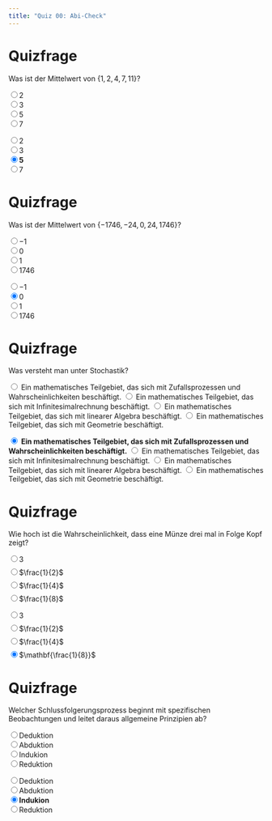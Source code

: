 ```yaml
---
title: "Quiz 00: Abi-Check"
---
```


# Quizfrage

Was ist der Mittelwert von $\{1, 2, 4, 7, 11\}$?

:::{.choices}
<input type="radio" name="avg1">2<br>
<input type="radio" name="avg1">3<br>
<input type="radio" name="avg1">5<br>
<input type="radio" name="avg1">7<br>
:::

::: {.callout-tip collapse=true title="Lösung"}
<input type="radio" name="avg1_s">2<br>
<input type="radio" name="avg1_s">3<br>
<input type="radio" name="avg1_s" checked>**5**<br>
<input type="radio" name="avg1_s">7<br>
:::

# Quizfrage

Was ist der Mittelwert von $\{-1746, -24, 0, 24, 1746\}$?

:::{.choices}
<input type="radio" name="avg2">$-1$<br>
<input type="radio" name="avg2">$0$<br>
<input type="radio" name="avg2">$1$<br>
<input type="radio" name="avg2">$1746$<br>
:::

::: {.callout-tip collapse=true title="Lösung"}
<input type="radio" name="avg2_s">$-1$<br>
<input type="radio" name="avg2_s" checked>$0$<br>
<input type="radio" name="avg2_s">$1$<br>
<input type="radio" name="avg2_s">$1746$<br>
:::



<!----------------->
<!---- Aufgabe ---->
<!----------------->
# Quizfrage

Was versteht man unter Stochastik?

<label class="checkbox-container"><input type="radio" name="sto">
    Ein mathematisches Teilgebiet, das sich mit Zufallsprozessen und Wahrscheinlichkeiten beschäftigt.
</label>
<label class="checkbox-container"><input type="radio" name="sto">
    Ein mathematisches Teilgebiet, das sich mit Infinitesimalrechnung beschäftigt.
</label>
<label class="checkbox-container"><input type="radio" name="sto">
    Ein mathematisches Teilgebiet, das sich mit linearer Algebra beschäftigt.
</label>
<label class="checkbox-container"><input type="radio" name="sto">
    Ein mathematisches Teilgebiet, das sich mit Geometrie beschäftigt.
</label>

::: {.callout-tip collapse=true title="Lösung"}
<label class="checkbox-container"><input type="radio" name="sto_s" checked>
    **Ein mathematisches Teilgebiet, das sich mit Zufallsprozessen und Wahrscheinlichkeiten beschäftigt.**
</label>
<label class="checkbox-container"><input type="radio" name="sto_s">
    Ein mathematisches Teilgebiet, das sich mit Infinitesimalrechnung beschäftigt.
</label>
<label class="checkbox-container"><input type="radio" name="sto_s">
    Ein mathematisches Teilgebiet, das sich mit linearer Algebra beschäftigt.
</label>
<label class="checkbox-container"><input type="radio" name="sto_s">
    Ein mathematisches Teilgebiet, das sich mit Geometrie beschäftigt.
</label>
:::



<!----------------->
<!---- Aufgabe ---->
<!----------------->
# Quizfrage

Wie hoch ist die Wahrscheinlichkeit, dass eine Münze drei mal in Folge Kopf zeigt?

:::{.choices}
<input type="radio" name="coin">$3$<br>
<input type="radio" name="coin" style="margin-top: 10px">$\frac{1}{2}$<br>
<input type="radio" name="coin" style="margin-top: 10px">$\frac{1}{4}$<br>
<input type="radio" name="coin" style="margin-top: 10px">$\frac{1}{8}$<br>
:::

::: {.callout-tip collapse=true title="Lösung"}
<input type="radio" name="coin_s">$3$<br>
<input type="radio" name="coin_s" style="margin-top: 10px">$\frac{1}{2}$<br>
<input type="radio" name="coin_s" style="margin-top: 10px">$\frac{1}{4}$<br>
<input type="radio" name="coin_s" checked style="margin-top: 10px">$\mathbf{\frac{1}{8}}$<br>
:::



<!----------------->
<!---- Aufgabe ---->
<!----------------->
# Quizfrage

Welcher Schlussfolgerungsprozess beginnt mit spezifischen Beobachtungen und leitet daraus allgemeine Prinzipien ab?

:::{.choices}
<input type="radio" name="ind">Deduktion<br>
<input type="radio" name="ind">Abduktion<br>
<input type="radio" name="ind">Indukion<br>
<input type="radio" name="ind">Reduktion<br>
:::

::: {.callout-tip collapse=true title="Lösung"}
<input type="radio" name="ind_s">Deduktion<br>
<input type="radio" name="ind_s">Abduktion<br>
<input type="radio" name="ind_s" checked>**Indukion**<br>
<input type="radio" name="ind_s">Reduktion<br>
:::